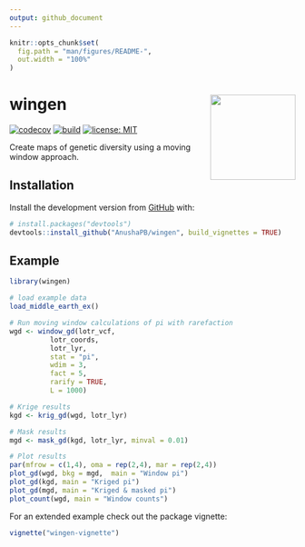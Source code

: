 ```yaml
---
output: github_document
---
```


<!-- README.md is generated from README.Rmd. Please edit that file -->

```r
knitr::opts_chunk$set(
  fig.path = "man/figures/README-",
  out.width = "100%"
)
```

# wingen <img src="man/figures/logo.png" align="right" height=150 />

<!-- badges: start -->
<!-- [![R-CMD-check](https://github.com/AnushaPB/wingen/actions/workflows/check-release.yaml/badge.svg)](https://github.com/AnushaPB/wingen/actions/workflows/check-release.yaml) -->
[![codecov](https://codecov.io/gh/AnushaPB/wingen/branch/main/graph/badge.svg?token=P4Z35HFR4Y)](https://codecov.io/gh/AnushaPB/wingen)
[![build](https://github.com/AnushaPB/wingen/actions/workflows/test-coverage.yaml/badge.svg)](https://github.com/AnushaPB/wingen/actions/workflows/test-coverage.yaml)
[![license: MIT](https://img.shields.io/badge/license-MIT-blue)](https://img.shields.io/badge/license-MIT-blue)
<!-- badges: end -->

Create maps of genetic diversity using a moving window approach.

## Installation

Install the development version from [GitHub](https://github.com/) with:

``` r
# install.packages("devtools")
devtools::install_github("AnushaPB/wingen", build_vignettes = TRUE)
```

## Example

```r
library(wingen)

# load example data
load_middle_earth_ex()
```

```r
# Run moving window calculations of pi with rarefaction
wgd <- window_gd(lotr_vcf,
          lotr_coords,
          lotr_lyr,
          stat = "pi",
          wdim = 3,
          fact = 5,
          rarify = TRUE,
          L = 1000)

# Krige results
kgd <- krig_gd(wgd, lotr_lyr)

# Mask results
mgd <- mask_gd(kgd, lotr_lyr, minval = 0.01)

# Plot results
par(mfrow = c(1,4), oma = rep(2,4), mar = rep(2,4))
plot_gd(wgd, bkg = mgd,  main = "Window pi")
plot_gd(kgd, main = "Kriged pi")
plot_gd(mgd, main = "Kriged & masked pi")
plot_count(wgd, main = "Window counts")
```

For an extended example check out the package vignette:

``` r
vignette("wingen-vignette")
```


